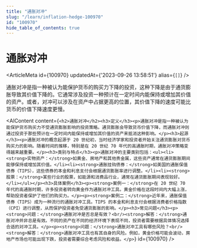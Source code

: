 ```yaml
---
title: "通胀对冲"
slug: "/learn/inflation-hedge-100970"
id: "100970"
hide_table_of_contents: true
---
```



# 通胀对冲

<ArticleMeta id={100970} updatedAt={'2023-09-26 13:58:51'} alias={`[]`} />
<div className='border-solid border-b border-t-0 my-4 border-[var(--ifm-color-gray-300)]' />

通胀对冲是指一种被认为能保护货币的购买力下降的投资，这种下降是由于通货膨胀导致其价值下降的。它通常涉及投资一种预计在一定时间内能保持或增加其价值的资产。或者，对冲可以涉及在资产中占据更高的位置，其价值下降的速度可能比货币的价值下降速度更慢。

<AIContent content={`<h2>通胀对冲</h2><h3>定义</h3><p>通胀对冲是指一种被认为能保护货币购买力不受通货膨胀影响的投资策略。通货膨胀会导致货币价值下降，而通胀对冲则通过投资于那些预计在一定时间内能保持或增加其价值的资产来抵消这种影响。</p><h3>起源</h3><p>通胀对冲的概念起源于 20 世纪初，当时经济学家和投资者开始关注通货膨胀对货币购买力的影响。随着时间的推移，特别是在 20 世纪 70 年代的高通胀时期，通胀对冲策略变得越来越重要。</p><h3>类别与特点</h3><p>通胀对冲的主要类别包括：<ul><li><strong>实物资产：</strong>如黄金、房地产和其他贵金属，这些资产通常在通货膨胀期间能够保持或增加其价值。</li><li><strong>通胀挂钩债券：</strong>如美国的通胀保值债券（TIPS），这些债券的本金和利息支付会根据通货膨胀率进行调整。</li><li><strong>股票：</strong>某些行业的股票，如能源和消费品行业，通常在通货膨胀期间表现较好。</li></ul></p><h3>具体案例</h3><p><strong>案例一：</strong>在 20 世纪 70 年代的高通胀时期，许多投资者转向黄金作为通胀对冲工具。黄金价格在这段时间内大幅上涨，帮助投资者保护了他们的购买力。</p><p><strong>案例二：</strong>近年来，通胀保值债券（TIPS）成为一种流行的通胀对冲工具。TIPS 的本金和利息支付会根据消费者价格指数（CPI）进行调整，从而保护投资者免受通货膨胀的影响。</p><h3>常见问题</h3><p><strong>问题：</strong>通胀对冲是否总是有效？<br/><strong>解答：</strong>通胀对冲并非总是有效。不同的资产在不同的经济环境下表现不同，投资者需要根据具体情况选择合适的对冲工具。</p><p><strong>问题：</strong>通胀对冲工具有哪些风险？<br/><strong>解答：</strong>通胀对冲工具也有其自身的风险。例如，黄金价格可能会波动，房地产市场也可能出现下跌，投资者需要综合考虑风险和收益。</p>`} id={100970} />
